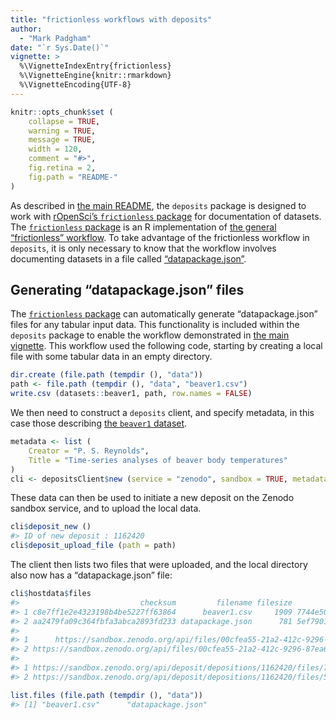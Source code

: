 ```yaml
---
title: "frictionless workflows with deposits"
author: 
  - "Mark Padgham"
date: "`r Sys.Date()`"
vignette: >
  %\VignetteIndexEntry{frictionless}
  %\VignetteEngine{knitr::rmarkdown}
  %\VignetteEncoding{UTF-8}
---
```


```r
knitr::opts_chunk$set (
    collapse = TRUE,
    warning = TRUE,
    message = TRUE,
    width = 120,
    comment = "#>",
    fig.retina = 2,
    fig.path = "README-"
)
```

As described in [the main
README](https://docs.ropensci.org/deposits/index.html#the-deposits-workflow),
the `deposits` package is designed to work with [rOpenSci's `frictionless`
package](https://docs.ropensci.org/frictionless) for documentation of datasets.
The [`frictionless` package](https://docs.ropensci.org/frictionless) is an R
implementation of [the general "frictionless"
workflow](https://frictionlessdata.io). To take advantage of the frictionless
workflow in `deposits`, it is only necessary to know that the workflow involves
documenting datasets in a file called
["datapackage.json"](https://frictionlessdata.io/blog/2016/07/21/publish-any/#_2-add-a-datapackage-json-file).

## Generating "datapackage.json" files

The [`frictionless` package](https://docs.ropensci.org/frictionless) can
automatically generate "datapackage.json" files for any tabular input data.
This functionality is included within the `deposits` package to enable the
workflow demonstrated in [the main
vignette](https://docs.ropensci.org/deposits/articles/deposits.html). This
workflow used the following code, starting by creating a local file with some
tabular data in an empty directory.

```r
dir.create (file.path (tempdir (), "data"))
path <- file.path (tempdir (), "data", "beaver1.csv")
write.csv (datasets::beaver1, path, row.names = FALSE)
```

We then need to construct a `deposits` client, and specify metadata, in this
case those describing [the `beaver1`
dataset](https://stat.ethz.ch/R-manual/R-devel/library/datasets/html/beavers.html).

```r
metadata <- list (
    Creator = "P. S. Reynolds",
    Title = "Time-series analyses of beaver body temperatures"
)
cli <- depositsClient$new (service = "zenodo", sandbox = TRUE, metadata = metadata)
```

These data can then be used to initiate a new deposit on the Zenodo sandbox
service, and to upload the local data.

```r
cli$deposit_new ()
#> ID of new deposit : 1162420
cli$deposit_upload_file (path = path)
```

The client then lists two files that were uploaded, and the local directory
also now has a "datapackage.json" file:

```r
cli$hostdata$files
#>                           checksum         filename filesize                                   id
#> 1 c8e7ff1e2e4323198b4be5227ff63864      beaver1.csv     1909 7744e507-c835-42f6-9b42-2da0e01ebc3d
#> 2 aa2479fa09c364fbfa3abca2893fd233 datapackage.json      781 5ef79016-17b4-4254-bc28-c3f173a46415
#>                                                                               links.download
#> 1      https://sandbox.zenodo.org/api/files/00cfea55-21a2-412c-9296-87ea6b1b8c69/beaver1.csv
#> 2 https://sandbox.zenodo.org/api/files/00cfea55-21a2-412c-9296-87ea6b1b8c69/datapackage.json
#>                                                                                              links.self
#> 1 https://sandbox.zenodo.org/api/deposit/depositions/1162420/files/7744e507-c835-42f6-9b42-2da0e01ebc3d
#> 2 https://sandbox.zenodo.org/api/deposit/depositions/1162420/files/5ef79016-17b4-4254-bc28-c3f173a46415

list.files (file.path (tempdir (), "data"))
#> [1] "beaver1.csv"      "datapackage.json"
```
